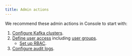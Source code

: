 ```yaml
---
title: Admin actions
---
```


We recommend these admin actions in Console to start with:

1. [Configure Kafka clusters](/guide/conduktor-in-production/admin/configure-clusters).
1. [Define user access](/guide/conduktor-in-production/admin/user-access) including [user groups](/guide/conduktor-in-production/admin/user-access/map-external-groups).
    - [Set up RBAC](/guide/conduktor-in-production/admin/set-up-rbac).
1. [Configure audit logs](/guide/conduktor-in-production/admin/audit-logs).
